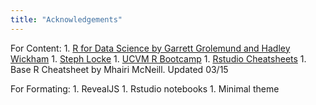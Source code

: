 ```yaml
---
title: "Acknowledgements"
---
```


For Content:
1. [R for Data Science by Garrett Grolemund and Hadley Wickham](http://r4ds.had.co.nz/)
1. [Steph Locke](http://stephlocke.info/Rtraining/)
1. [UCVM R Bootcamp](https://ucvm.github.io/rbootcamp/overview.html)
1. [Rstudio Cheatsheets](https://www.rstudio.com/resources/cheatsheets/)
1. Base R Cheatsheet by Mhairi McNeill. Updated 03/15


For Formating:
1. RevealJS
1. Rstudio notebooks
1. Minimal theme